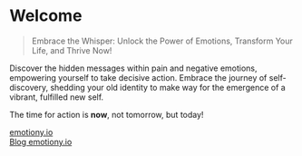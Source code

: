 # Welcome {.unnumbered}

> Embrace the Whisper: Unlock the Power of Emotions, Transform Your Life, and Thrive Now!

Discover the hidden messages within pain and negative emotions, empowering yourself to take decisive action. Embrace the journey of self-discovery, shedding your old identity to make way for the emergence of a vibrant, fulfilled new self.

The time for action is **now**, not tomorrow, but today!

[emotiony.io](https://www.emotiony.io/){.external}  
[Blog emotiony.io](https://blog.emotiony.io/){.external}